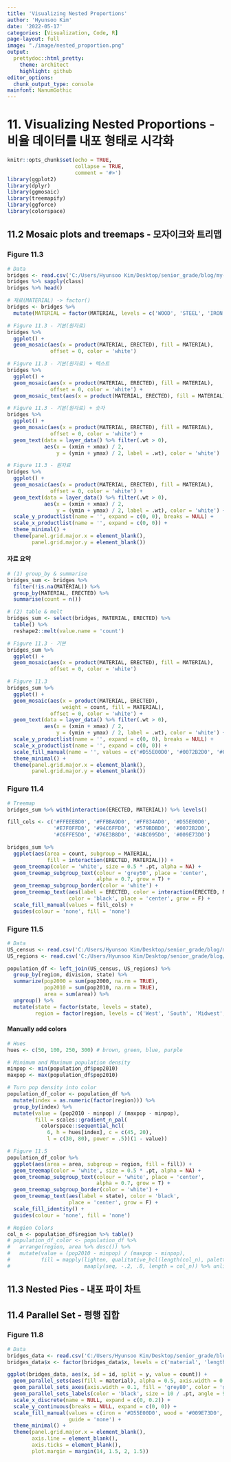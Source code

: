 ```yaml
---
title: 'Visualizing Nested Proportions'
author: 'Hyunsoo Kim'
date: '2022-05-17'
categories: [Visualization, Code, R]
page-layout: full
image: "./image/nested_proportion.png"
output:
  prettydoc::html_pretty:
    theme: architect
    highlight: github
editor_options: 
  chunk_output_type: console
mainfont: NanumGothic
---
```


# 11. Visualizing Nested Proportions - 비율 데이터를 내포 형태로 시각화

```r
knitr::opts_chunk$set(echo = TRUE,
                      collapse = TRUE,
                      comment = '#>')
library(ggplot2)
library(dplyr)
library(ggmosaic)
library(treemapify)
library(ggforce)
library(colorspace)
```

## 11.2 Mosaic plots and treemaps - 모자이크와 트리맵

### Figure 11.3

```r
# Data
bridges <- read.csv('C:/Users/Hyunsoo Kim/Desktop/senior_grade/blog/my-quarto-website/Data_Visualization/data/bridges.csv')
bridges %>% sapply(class)
bridges %>% head()

# 재료(MATERIAL) -> factor()
bridges <- bridges %>%
  mutate(MATERIAL = factor(MATERIAL, levels = c('WOOD', 'STEEL', 'IRON')))
```

```r
# Figure 11.3 - 기본(원자료)
bridges %>%
  ggplot() +
  geom_mosaic(aes(x = product(MATERIAL, ERECTED), fill = MATERIAL),
              offset = 0, color = 'white')

# Figure 11.3 - 기본(원자료) + 텍스트
bridges %>%
  ggplot() +
  geom_mosaic(aes(x = product(MATERIAL, ERECTED), fill = MATERIAL),
              offset = 0, color = 'white') +
  geom_mosaic_text(aes(x = product(MATERIAL, ERECTED), fill = MATERIAL))

# Figure 11.3 - 기본(원자료) + 숫자
bridges %>%
  ggplot() +
  geom_mosaic(aes(x = product(MATERIAL, ERECTED), fill = MATERIAL),
              offset = 0, color = 'white') +
  geom_text(data = layer_data() %>% filter(.wt > 0),
            aes(x = (xmin + xmax) / 2,
                y = (ymin + ymax) / 2, label = .wt), color = 'white')

# Figure 11.3 - 원자료
bridges %>%
  ggplot() +
  geom_mosaic(aes(x = product(MATERIAL, ERECTED), fill = MATERIAL),
              offset = 0, color = 'white') +
  geom_text(data = layer_data() %>% filter(.wt > 0),
            aes(x = (xmin + xmax) / 2,
                y = (ymin + ymax) / 2, label = .wt), color = 'white') +
  scale_y_productlist(name = '', expand = c(0, 0), breaks = NULL) +
  scale_x_productlist(name = '', expand = c(0, 0)) +
  theme_minimal() +
  theme(panel.grid.major.x = element_blank(),
        panel.grid.major.y = element_blank())
```

#### 자료 요약

```r
# (1) group_by & summarise
bridges_sum <- bridges %>%
  filter(!is.na(MATERIAL)) %>%
  group_by(MATERIAL, ERECTED) %>%
  summarise(count = n())

# (2) table & melt
bridges_sum <- select(bridges, MATERIAL, ERECTED) %>%
  table() %>%
  reshape2::melt(value.name = 'count')

# Figure 11.3 - 기본
bridges_sum %>%
  ggplot() +
  geom_mosaic(aes(x = product(MATERIAL, ERECTED), fill = MATERIAL),
              offset = 0, color = 'white')

# Figure 11.3
bridges_sum %>%
  ggplot() +
  geom_mosaic(aes(x = product(MATERIAL, ERECTED), 
                  weight = count, fill = MATERIAL),
              offset = 0, color = 'white') +
  geom_text(data = layer_data() %>% filter(.wt > 0),
            aes(x = (xmin + xmax) / 2,
                y = (ymin + ymax) / 2, label = .wt), color = 'white') +
  scale_y_productlist(name = '', expand = c(0, 0), breaks = NULL) +
  scale_x_productlist(name = '', expand = c(0, 0)) +
  scale_fill_manual(name = '', values = c('#D55E00D0', '#0072B2D0', '#009E73D0'))
  theme_minimal() +
  theme(panel.grid.major.x = element_blank(),
        panel.grid.major.y = element_blank())
```

### Figure 11.4

```r
# Treemap
bridges_sum %>% with(interaction(ERECTED, MATERIAL)) %>% levels()

fill_cols <- c('#FFEEEBD0', '#FFBBA9D0', '#FF834AD0', '#D55E00D0', 
               '#E7F0FFD0', '#94C6FFD0', '#579BDBD0', '#0072B2D0', 
               '#C6FFE5D0', '#76E3B8D0', '#4BC095D0', '#009E73D0')

bridges_sum %>%
  ggplot(aes(area = count, subgroup = MATERIAL,
             fill = interaction(ERECTED, MATERIAL))) +
  geom_treemap(color = 'white', size = 0.5 * .pt, alpha = NA) +
  geom_treemap_subgroup_text(colour = 'grey50', place = 'center',
                             alpha = 0.7, grow = T) +
  geom_treemap_subgroup_border(color = 'white') +
  geom_treemap_text(aes(label = ERECTED, color = interaction(ERECTED, MATERIAL)),
                    color = 'black', place = 'center', grow = F) +
  scale_fill_manual(values = fill_cols) +
  guides(colour = 'none', fill = 'none')
```

### Figure 11.5

```r
# Data
US_census <- read.csv('C:/Users/Hyunsoo Kim/Desktop/senior_grade/blog/my-quarto-website/Data_Visualization/data/US_census.csv')
US_regions <- read.csv('C:/Users/Hyunsoo Kim/Desktop/senior_grade/blog/my-quarto-website/Data_Visualization/data/US_regions.csv')

population_df <- left_join(US_census, US_regions) %>%
  group_by(region, division, state) %>%
  summarize(pop2000 = sum(pop2000, na.rm = TRUE),
            pop2010 = sum(pop2010, na.rm = TRUE),
            area = sum(area)) %>%
  ungroup() %>%
  mutate(state = factor(state, levels = state),
         region = factor(region, levels = c('West', 'South', 'Midwest', 'Northeast')))
```

#### Manually add colors

```r
# Hues
hues <- c(50, 100, 250, 300) # brown, green, blue, purple

# Minimum and Maximum population density
minpop <- min(population_df$pop2010)
maxpop <- max(population_df$pop2010)

# Turn pop density into color
population_df_color <- population_df %>%
  mutate(index = as.numeric(factor(region))) %>%
  group_by(index) %>%
  mutate(value = (pop2010 - minpop) / (maxpop - minpop),
         fill = scales::gradient_n_pal(
           colorspace::sequential_hcl(
             6, h = hues[index], c = c(45, 20),
             l = c(30, 80), power = .5))(1 - value))
```

```r
# Figure 11.5
population_df_color %>%
  ggplot(aes(area = area, subgroup = region, fill = fill)) +
  geom_treemap(color = 'white', size = 0.5 * .pt, alpha = NA) +
  geom_treemap_subgroup_text(colour = 'white', place = 'center',
                             alpha = 0.7, grow = T) +
  geom_treemap_subgroup_border(color = 'white') +
  geom_treemap_text(aes(label = state), color = 'black',
                    place = 'center', grow = F) +
  scale_fill_identity() +
  guides(colour = 'none', fill = 'none')

# Region Colors
col_n <- population_df$region %>% table()
# population_df_color <- population_df %>%
#   arrange(region, area %>% desc()) %>%
#   mutate(value = (pop2010 - minpop) / (maxpop - minpop),
#          fill = mapply(lighten, qualitative_hcl(length(col_n), palette = 'Dark 3'),
#                        maaply(seq, -.2, .8, length = col_n)) %>% unlist())
```

## 11.3 Nested Pies - 내포 파이 차트

## 11.4 Parallel Set - 평행 집합

### Figure 11.8

```r
# Data
bridges_data <- read.csv('C:/Users/Hyunsoo Kim/Desktop/senior_grade/blog/my-quarto-website/Data_Visualization/data/bridges_data.csv')
bridges_data$x <- factor(bridges_data$x, levels = c('material', 'length', 'erected', 'river'))

ggplot(bridges_data, aes(x, id = id, split = y, value = count)) +
  geom_parallel_sets(aes(fill = material), alpha = 0.5, axis.width = 0.13) +
  geom_parallel_sets_axes(axis.width = 0.1, fill = 'grey80', color = 'grey80') +
  geom_parallel_sets_labels(color = 'black', size = 10 / .pt, angle = 90) +
  scale_x_discrete(name = NULL, expand = c(0, 0.2)) +
  scale_y_continuous(breaks = NULL, expand = c(0, 0)) +
  scale_fill_manual(values = c(iron = '#D55E00D0', wood = '#009E73D0', steel = '#0072B2D0'),
                    guide = 'none') + 
  theme_minimal() +
  theme(panel.grid.major.x = element_blank(),
        axis.line = element_blank(),
        axis.ticks = element_blank(),
        plot.margin = margin(14, 1.5, 2, 1.5))
```
